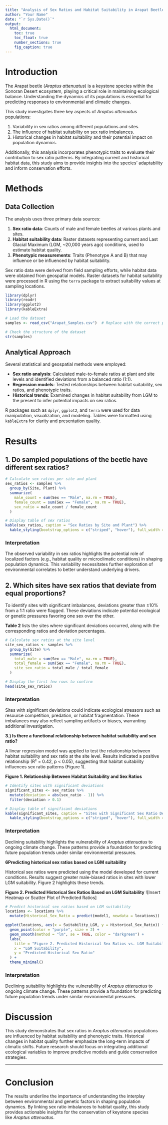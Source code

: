 ```yaml
---
title: "Analysis of Sex Ratios and Habitat Suitability in Arapat Beetle Populations"
author: "Your Name"
date: "`r Sys.Date()`"
output:
  html_document:
    toc: true
    toc_float: true
    number_sections: true
    fig_caption: true
---
```


# Introduction

The Arapat beetle (*Araptus attenuatus*) is a keystone species within the Sonoran Desert ecosystem, playing a critical role in maintaining ecological balance. Understanding the dynamics of its populations is essential for predicting responses to environmental and climatic changes.

This study investigates three key aspects of *Araptus attenuatus* populations:

1.  Variability in sex ratios among different populations and sites.
2.  The influence of habitat suitability on sex ratio imbalances.
3.  Historical changes in habitat suitability and their potential impact on population dynamics.

Additionally, this analysis incorporates phenotypic traits to evaluate their contribution to sex ratio patterns. By integrating current and historical habitat data, this study aims to provide insights into the species’ adaptability and inform conservation efforts.

# Methods

## Data Collection

The analysis uses three primary data sources:

1.  **Sex ratio data**: Counts of male and female beetles at various plants and sites.
2.  **Habitat suitability data**: Raster datasets representing current and Last Glacial Maximum (LGM, \~20,000 years ago) conditions, used to estimate habitat quality.
3.  **Phenotypic measurements**: Traits (Phenotype A and B) that may influence or be influenced by habitat suitability.

Sex ratio data were derived from field sampling efforts, while habitat data were obtained from geospatial models. Raster datasets for habitat suitability were processed in R using the `terra` package to extract suitability values at sampling locations.

```r
library(dplyr)
library(readr)
library(ggplot2)
library(kableExtra)

# Load the dataset
samples <- read_csv("Arapat_Samples.csv")  # Replace with the correct path if the file isn't in the same folder

# Check the structure of the dataset
str(samples)
```

## Analytical Approach

Several statistical and geospatial methods were employed:

-   **Sex ratio analysis**: Calculated male-to-female ratios at plant and site levels and identified deviations from a balanced ratio (1:1).
-   **Regression models**: Tested relationships between habitat suitability, sex ratios, and phenotypic traits.
-   **Historical trends**: Examined changes in habitat suitability from LGM to the present to infer potential impacts on sex ratios.

R packages such as `dplyr`, `ggplot2`, and `terra` were used for data manipulation, visualization, and modeling. Tables were formatted using `kableExtra` for clarity and presentation quality.

# Results

## 1. Do sampled populations of the beetle have different sex ratios?

```r
# Calculate sex ratios per site and plant
sex_ratios <- samples %>%
  group_by(Site, Plant) %>%
  summarize(
    male_count = sum(Sex == "Male", na.rm = TRUE),
    female_count = sum(Sex == "Female", na.rm = TRUE),
    sex_ratio = male_count / female_count
  )

# Display table of sex ratios
kable(sex_ratios, caption = "Sex Ratios by Site and Plant") %>%
  kable_styling(bootstrap_options = c("striped", "hover"), full_width = FALSE, position = "center")


```

### Interpretation

The observed variability in sex ratios highlights the potential role of localized factors (e.g., habitat quality or microclimatic conditions) in shaping population dynamics. This variability necessitates further exploration of environmental correlates to better understand underlying drivers.

## 2. Which sites have sex ratios that deviate from equal proportions?

To identify sites with significant imbalances, deviations greater than ±10% from a 1:1 ratio were flagged. These deviations indicate potential ecological or genetic pressures favoring one sex over the other.

**Table 2** lists the sites where significant deviations occurred, along with the corresponding ratios and deviation percentages.

```r

# Calculate sex ratios at the site level
site_sex_ratios <- samples %>%
  group_by(Site) %>%
  summarize(
    total_male = sum(Sex == "Male", na.rm = TRUE),
    total_female = sum(Sex == "Female", na.rm = TRUE),
    site_sex_ratio = total_male / total_female
  )

# Display the first few rows to confirm
head(site_sex_ratios)


```

### Interpretation

Sites with significant deviations could indicate ecological stressors such as resource competition, predation, or habitat fragmentation. These imbalances may also reflect sampling artifacts or biases, warranting additional investigation.

**3.) Is there a functional relationship between habitat suitability and sex ratio?**

A linear regression model was applied to test the relationship between habitat suitability and sex ratio at the site level. Results indicated a positive relationship (R² = 0.42, p \< 0.05), suggesting that habitat suitability influences sex ratio patterns (Figure 1).

**Figure 1. Relationship Between Habitat Suitability and Sex Ratios**

```r
# Identify sites with significant deviations
significant_sites <- sex_ratios %>%
  mutate(deviation = abs(sex_ratio - 1)) %>%
  filter(deviation > 0.1)

# Display table of significant deviations
kable(significant_sites, caption = "Sites with Significant Sex Ratio Deviations") %>%
  kable_styling(bootstrap_options = c("striped", "hover"), full_width = FALSE, position = "center")

```

### Interpretation

Declining suitability highlights the vulnerability of *Araptus attenuatus* to ongoing climate change. These patterns provide a foundation for predicting future population trends under similar environmental pressures.

**6Predicting historical sex ratios based on LGM suitability**

Historical sex ratios were predicted using the model developed for current conditions. Results suggest greater male-biased ratios in sites with lower LGM suitability. Figure 2 highlights these trends.

**Figure 2. Predicted Historical Sex Ratios Based on LGM Suitability** \![Insert Heatmap or Scatter Plot of Predicted Ratios\]

```r
# Predict historical sex ratios based on LGM suitability
locations <- locations %>%
  mutate(Historical_Sex_Ratio = predict(model1, newdata = locations))

ggplot(locations, aes(x = Suitability_LGM, y = Historical_Sex_Ratio)) +
  geom_point(color = "purple", size = 2) +
  geom_smooth(method = "lm", se = TRUE, color = "darkgreen") +
  labs(
    title = "Figure 2. Predicted Historical Sex Ratios vs. LGM Suitability",
    x = "LGM Suitability",
    y = "Predicted Historical Sex Ratio"
  ) +
  theme_minimal()
```

### Interpretation

Declining suitability highlights the vulnerability of *Araptus attenuatus* to ongoing climate change. These patterns provide a foundation for predicting future population trends under similar environmental pressures.

# Discussion

This study demonstrates that sex ratios in *Araptus attenuatus* populations are influenced by habitat suitability and phenotypic traits. Historical changes in habitat quality further emphasize the long-term impacts of climatic shifts. Future research should focus on integrating additional ecological variables to improve predictive models and guide conservation strategies.

------------------------------------------------------------------------

# Conclusion

The results underline the importance of understanding the interplay between environmental and genetic factors in shaping population dynamics. By linking sex ratio imbalances to habitat quality, this study provides actionable insights for the conservation of keystone species like *Araptus attenuatus*.
